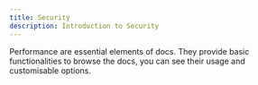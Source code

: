 ```yaml
---
title: Security
description: Introduction to Security
---
```


Performance are essential elements of docs.
They provide basic functionalities to browse the docs, you can see their usage and customisable options.
